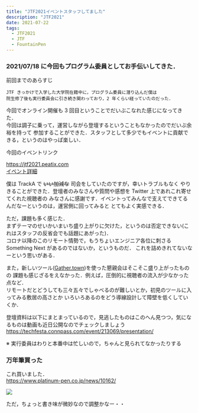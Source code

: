 ```yaml
---
title: "JTF2021イベントスタッフしてました"
description: "JTF2021"
date: 2021-07-22
tags:
  - JTF2021
  - JTF
  - FountainPen
---
```


### 2021/07/18 に今回もプログラム委員としてお手伝いしてきた．

前回までのあらすじ

```
JTF きっかけで入学した大学院在籍中に，プログラム委員に潜り込んだ僕は
院生修了後も実行委員会に引き続き関わっており，2 年くらい経っていたのだった．
```

今回でオンライン開催も 3 回目ということでだいぶこなれた感じになってきた．  
今回は調子に乗って，運営しながら登壇するということもなかったのでだいぶ余裕を持って
参加することができた．スタッフとして多少でもイベントに貢献できる，というのはやっぱ楽しい．

今回のイベントリンク

https://jtf2021.peatix.com  
[イベント詳細](https://docs.google.com/spreadsheets/d/10HV4h9mr-8AtvvmcrOT7vROwKizflcBf5s6q9_8icHc/edit#gid=471592017)

僕は TrackA で ~~いい加減な~~ 司会をしていたのですが，幸いトラブルもなく
やりきることができた．登壇者のみなさんや質問や感想を Twitter 上であれこれ寄せてくれた視聴者の
みなさんに感謝です．イベントってみんなで支えてできてるんだなーというのは，運営側に回ってみると
とてもよく実感できる．

ただ，課題も多く感じた．  
まずテーマのせいかいまいち盛り上がりに欠けた，というのは否定できない(これはスタッフの反省会でも話題にあがった)．  
コロナ以降のこのリモート情勢で，もうちょいエンジニア各位に刺さる Something Next があるのではないか，というものだ．
これを詰めきれてないなーという思いがある．

また，新しいツール([Gather.town](https://www.gather.town))を使った懇親会はそこそこ盛り上がったものの
課題も感じざるをえなかった．例えば，圧倒的に視聴者の流入が少なかった点など．  
リモートだとどうしても三々五々でしゃべるのが難しいとか，初見のツールに入ってみる敷居の高さとか
いろいろあるのをどう導線設計して障壁を低くしていくか．

登壇資料は以下にまとまっているので，見逃したものはこのへん見つつ，気になるものは動画も近日公開なのでチェックしましょう  
https://techfesta.connpass.com/event/213069/presentation/

※ 実行委員はわりと本番中は忙しいので，ちゃんと見られてなかったりする

### 万年筆買った

これ買いました．  
https://www.platinum-pen.co.jp/news/10162/

![](./image.jpeg)

ただ，ちょっと書き味が微妙なので調整かなー・・
